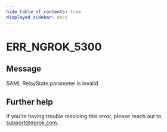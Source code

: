 ```yaml
---
hide_table_of_contents: true
displayed_sidebar: docs
---
```



# ERR_NGROK_5300

## Message

SAML RelayState parameter is invalid.

<ErrorDetails error="err_ngrok_5300" />

## Further help

If you're having trouble resolving this error, please reach out to [support@ngrok.com](mailto:support@ngrok.com?subject=Help%20with%20ERR_NGROK_5300).
